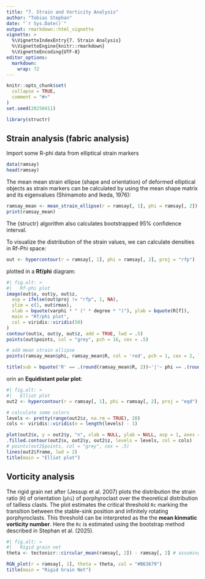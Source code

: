 ```yaml
---
title: "7. Strain and Vorticity Analysis"
author: "Tobias Stephan"
date: "`r Sys.Date()`"
output: rmarkdown::html_vignette
vignette: >
  %\VignetteIndexEntry{7. Strain Analysis}
  %\VignetteEngine{knitr::rmarkdown}
  %\VignetteEncoding{UTF-8}
editor_options: 
  markdown: 
    wrap: 72
---
```


```r
knitr::opts_chunk$set(
  collapse = TRUE,
  comment = "#>"
)
set.seed(20250411)
```

```r
library(structr)
```

## Strain analysis (fabric analysis)

Import some R-phi data from elliptical strain markers
```r
data(ramsay)
head(ramsay)
```

The mean mean strain ellipse (shape and orientation) of deformed elliptical objects as strain markers can be calculated by using the mean shape matrix and its eigenvalues (Shimamoto and Ikeda, 1976):

```r
ramsay_mean <- mean_strain_ellipse(r = ramsay[, 1], phi = ramsay[, 2])
print(ramsay_mean)
```
The {structr} algorithm also calculates bootstrapped 95% confidence interval.


To visualize the distribution of the strain values, we  can calculate densities in Rf-Phi space:
```r
out <- hypercontour(r = ramsay[, 1], phi = ramsay[, 2], proj = "rfp")
```


plotted in a **Rf/phi** diagram:
```r
#| fig.alt: >
#|   Rf-phi plot
image(out$x, out$y, out$z,
  asp = ifelse(out$proj != "rfp", 1, NA),
  ylim = c(1, out$rmax),
  xlab = bquote(varphi * " (" * degree * ")"), ylab = bquote(R[f]),
  main = "Rf/phi plot",
  col = viridis::viridis(50)
)
contour(out$x, out$y, out$z, add = TRUE, lwd = .5)
points(out$points, col = "grey", pch = 16, cex = .5)

# add mean strain ellipse
points(ramsay_mean$phi, ramsay_mean$R, col = 'red', pch = 1, cex = 2, lwd = 2)

title(sub = bquote('R' == .(round(ramsay_mean$R, 2))~'|'~ phi == .(round(ramsay_mean$phi, 2))*degree))
```

orin an **Equidistant polar plot**:
```r
#| fig.alt: >
#|   Elliot plot
out2 <- hypercontour(r = ramsay[, 1], phi = ramsay[, 2], proj = "eqd")

# calculate some colors
levels <- pretty(range(out2$z, na.rm = TRUE), 20)
cols <- viridis::viridis(n = length(levels) - 1)

plot(out2$x, y = out2$y, "n", xlab = NULL, ylab = NULL, asp = 1, axes = FALSE, ann = FALSE)
.filled.contour(out2$x, out2$y, out2$z, levels = levels, col = cols)
# points(out2$points, col = "grey", cex = .5)
lines(out2$frame, lwd = 2)
title(main = "Elliot plot")
```

## Vorticity analysis

The rigid grain net after (Jessup et al. 2007) plots the distribution the 
strain ratio (`R`) of orientation (`phi`) of 
porphyroclast over the theoretical distribution of tailless clasts. The plot estimates 
the critical threshold `Rc` marking the transition between the stable-sink 
position and infinitely rotating porphyroclasts. 
This threshold can be interpreted as the the **mean kinmatic vorticity number**.
Here the `Rc` is estimated using the bootstrap method described in Stephan et al. (2025).

```r
#| fig.alt: >
#|   Rigid grain net
theta <- tectonicr::circular_mean(ramsay[, 2]) - ramsay[, 2] # assuming the mean orientation resembles the foliation

RGN_plot(r = ramsay[, 1], theta = theta, col = "#B63679")
title(main = "Rigid Grain Net")
```
